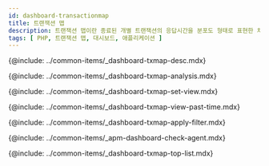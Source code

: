 ```yaml
---
id: dashboard-transactionmap
title: 트랜잭션 맵
description: 트랜잭션 맵이란 종료된 개별 트랜잭션의 응답시간을 분포도 형태로 표현한 차트입니다.
tags: [ PHP, 트랜잭션 맵, 대시보드, 애플리케이션 ]
---
```


{@include: ../common-items/_dashboard-txmap-desc.mdx}

<!-- 트레이스 분석하기-->
{@include: ../common-items/_dashboard-txmap-analysis.mdx}

<!-- 조회 기준 변경하기-->
{@include: ../common-items/_dashboard-txmap-set-view.mdx}

<!-- 과거 데이터 조회하기-->
{@include: ../common-items/_dashboard-txmap-view-past-time.mdx}

<!-- 필터 적용하기-->
{@include: ../common-items/_dashboard-txmap-apply-filter.mdx}

<!-- 에이전트 확인하기-->
{@include: ../common-items/_apm-dashboard-check-agent.mdx}

<!-- 상위 목록 확인하기-->
{@include: ../common-items/_dashboard-txmap-top-list.mdx}